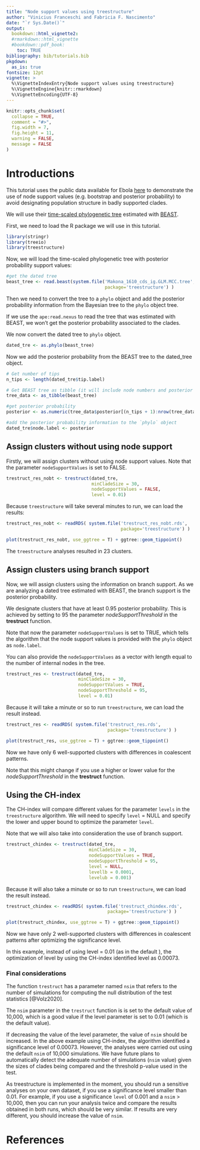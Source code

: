 ```yaml
---
title: "Node support values using treestructure"
author: "Vinicius Franceschi and Fabricia F. Nascimento"
date: "`r Sys.Date()`"
output: 
  bookdown::html_vignette2:
  #rmarkdown::html_vignette
  #bookdown::pdf_book:
    toc: TRUE
bibliography: bib/tutorials.bib
pkgdown:
  as_is: true
fontsize: 12pt
vignette: >
  %\VignetteIndexEntry{Node support values using treestructure}
  %\VignetteEngine{knitr::rmarkdown}
  %\VignetteEncoding{UTF-8}
---
```


```r
knitr::opts_chunk$set(
  collapse = TRUE,
  comment = "#>",
  fig.width = 7,
  fig.height = 11,
  warning = FALSE, 
  message = FALSE
)
```

# Introductions

This tutorial uses the public data available for Ebola [here](https://github.com/ebov/space-time) to demonstrate the use of node support 
values (e.g. bootstrap and posterior probability) to avoid designating population 
structure in badly supported clades. 

We will use their [time-scaled phylogenetic tree](https://github.com/ebov/space-time/blob/master/Data/Makona_1610_cds_ig.GLM.MCC.tree) estimated with [BEAST](https://beast.community).


First, we need to load the R package we will use in this tutorial.


```r
library(stringr)
library(treeio)
library(treestructure)
```


Now, we will load the time-scaled phylogenetic tree with posterior probability 
support values:

```r
#get the dated tree
beast_tree <- read.beast(system.file('Makona_1610_cds_ig.GLM.MCC.tree',
                                     package='treestructure') )
```


Then we need to convert the tree to a `phylo` object and add the posterior 
probability information from the Bayesian tree to the `phylo` object tree.

If we use the `ape:read.nexus` to read the tree that was estimated with BEAST, 
we won't get the posterior probability associated to the clades.

We now convert the dated tree to `phylo` object.

```r
dated_tre <- as.phylo(beast_tree)
```

Now we add the posterior probability from the BEAST tree to the dated_tree
object.

```r
# Get number of tips
n_tips <- length(dated_tre$tip.label)

# Get BEAST tree as tibble (it will include node numbers and posterior probabilities)
tree_data <- as_tibble(beast_tree)

#get posterior probability
posterior <- as.numeric(tree_data$posterior[(n_tips + 1):nrow(tree_data)])

#add the posterior probability information to the `phylo` object
dated_tre$node.label <- posterior
```



## Assign clusters without using node support

Firstly, we will assign clusters without using node support values. Note that
the parameter `nodeSupportValues` is set to FALSE.

```r
trestruct_res_nobt <- trestruct(dated_tre, 
                                minCladeSize = 30, 
                                nodeSupportValues = FALSE, 
                                level = 0.01)
```

Because `treestructure` will take several minutes to run, we can load the results:

```r
trestruct_res_nobt <- readRDS( system.file('trestruct_res_nobt.rds',
                                           package='treestructure') )

plot(trestruct_res_nobt, use_ggtree = T) + ggtree::geom_tippoint()
```

The `treestructure` analyses resulted in 23 clusters.


## Assign clusters using branch support

Now, we will assign clusters using the information on branch support.
As we are analyzing a dated tree estimated with BEAST, the branch support is 
the posterior probability.


We designate clusters that have at least 0.95 posterior probability. This
is achieved by setting to 95 the parameter _nodeSupportThreshold_ in the **trestruct**
function. 

Note that now the parameter `nodeSupportValues` is set to TRUE, which tells
the algorithm that the node support values is provided with the `phylo` object
as `node.label`.

You can also provide the `nodeSupportValues` as a vector with length equal to 
the number of internal nodes in the tree.

```r
trestruct_res <- trestruct(dated_tre, 
                           minCladeSize = 30, 
                           nodeSupportValues = TRUE, 
                           nodeSupportThreshold = 95, 
                           level = 0.01)
```

Because it will take a minute or so to run `treestructure`, we can load the result 
instead.

```r
trestruct_res <- readRDS( system.file('trestruct_res.rds',
                                      package='treestructure') )

plot(trestruct_res, use_ggtree = T) + ggtree::geom_tippoint()
```


Now we have only 6 well-supported clusters with differences in coalescent patterns.

Note that this might change if you use a higher or lower value for the
*nodeSupportThreshold* in the **trestruct** function.


## Using the CH-index 

The CH-index will compare different values for the parameter `levels` in the
`treestructure` algorithm. We will need to specify `level` = NULL and 
specify the lower and upper bound to optimize the parameter `level`.

Note that we will also take into consideration the use of branch support.

```r

trestruct_chindex <- trestruct(dated_tre,
                               minCladeSize = 30, 
                               nodeSupportValues = TRUE, 
                               nodeSupportThreshold = 95,
                               level = NULL,
                               levellb = 0.0001, 
                               levelub = 0.001)

```

Because it will also take a minute or so to run `treestructure`, we can load the result instead.

```r
trestruct_chindex <- readRDS( system.file('trestruct_chindex.rds',
                                      package='treestructure') )

plot(trestruct_chindex, use_ggtree = T) + ggtree::geom_tippoint()
```

Now we have only 2 well-supported clusters with differences in coalescent 
patterns after optimizing the significance level.

In this example, instead of using level = 0.01 (as in the default ), the optimization
of level by using the CH-index identified level as 0.00073.


### Final considerations

The function `trestruct` has a parameter named `nsim` that refers to the number
of simulations for computing the null distribution of the test statistics [@Volz2020].

The `nsim` parameter in the `trestruct` function is is set to the default value of 
10,000, which is a good value if the level parameter is set to 0.01 (which is the 
default value).

If decreasing the value of the level parameter, the value of `nsim` should be 
increased. In the above example using CH-index, the algorithm identified a 
significance level of 0.00073. However, the analyses were carried out using the
default `nsim` of 10,000 simulations. We have future plans to automatically detect
the adequate number of simulations (`nsim` value) given the sizes of clades being 
compared and the threshold p-value used in the test.

As treestructure is implemented in the moment, you should run a sensitive analyses 
on your own dataset, if you use a significance level smaller than 0.01. For example, 
if you use a significance `level` of 0.001 and a `nsim` > 10,000, then you can run your analysis twice and compare the results obtained in both runs, which should be very similar.
If results are very different, you should increase the value of `nsim`.

# References
